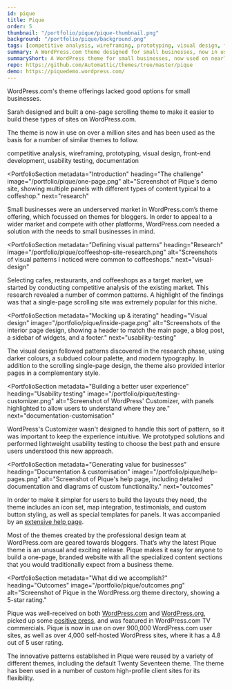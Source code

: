 ```yaml
---
id: pique
title: Pique
order: 5
thumbnail: "/portfolio/pique/pique-thumbnail.png"
background: "/portfolio/pique/background.png"
tags: [competitive analysis, wireframing, prototyping, visual design, front-end development, usability testing, documentation]
summary: A WordPress.com theme designed for small businesses, now in use on nearly one million WordPress sites.
summaryShort: A WordPress theme for small businesses, now used on nearly a million websites.
repo: https://github.com/Automattic/themes/tree/master/pique
demo: https://piquedemo.wordpress.com/
---
```



<PortfolioSummary next="the-challenge">

<div>
  <IconHeading problem />

  WordPress.com's theme offerings lacked good options for small businesses.
</div>

<div>
  <IconHeading solution />

  Sarah designed and built a one-page scrolling theme to make it easier to build these types of sites on WordPress.com.
</div>

<div>
  <IconHeading result />

  The theme is now in use on over a million sites and has been used as the basis for a number of similar themes to follow.
</div>

<div>
  <IconHeading role />

  competitive analysis, wireframing, prototyping, visual design, front-end development, usability testing, documentation
</div>
</PortfolioSummary>

<ImagePanel dark alt="A mockup showing screenshots of the Pique theme demo on a desktop, tablet, and phone." image="/portfolio/pique/pique-device-mockup.png" />

<PortfolioSection
  metadata="Introduction"
  heading="The challenge"
  image="/portfolio/pique/one-page.png"
  alt="Screenshot of Pique's demo site, showing multiple panels with different types of content typical to a coffeshop."
  next="research"
  >

  Small businesses were an underserved market in WordPress.com’s theme offering, which focussed on themes for bloggers. In order to appeal to a wider market and compete with other platforms, WordPress.com needed a solution with the needs to small businesses in mind.

</PortfolioSection>

<PortfolioSection
  metadata="Defining visual patterns"
  heading="Research"
  image="/portfolio/pique/coffeeshop-site-research.png"
  alt="Screenshots of visual patterns I noticed were common to coffeeshops."
  next="visual-design"
  >

  Selecting cafes, restaurants, and coffeeshops as a target market, we started by conducting competitive analysis of the existing market. This research revealed a number of common patterns. A highlight of the findings was that a single-page scrolling site was extremely popular for this niche.

</PortfolioSection>

<PortfolioSection
  metadata="Mocking up & iterating"
  heading="Visual design"
  image="/portfolio/pique/inside-page.png"
  alt="Screenshots of the interior page design, showing a header to match the main page, a blog post, a sidebar of widgets, and a footer."
  next="usability-testing"
  >

  The visual design followed patterns discovered in the research phase, using darker colours, a subdued colour palette, and modern typography. In addition to the scrolling single-page design, the theme also provided interior pages in a complementary style.
</PortfolioSection>

<PortfolioSection
  metadata="Building a better user experience"
  heading="Usability testing"
  image="/portfolio/pique/testing-customizer.png"
  alt="Screenshot of WordPress' Customizer, with panels highlighted to allow users to understand where they are."
  next="documentation-customisation"
  >

  WordPress's Customizer wasn't designed to handle this sort of pattern, so it was important to keep the experience intuitive. We prototyped solutions and performed lightweight usability testing to choose the best path and ensure users understood this new approach.

</PortfolioSection>

<PortfolioSection
  metadata="Generating value for businesses"
  heading="Documentation & customisation"
  image="/portfolio/pique/help-pages.png"
  alt="Screenshot of Pique's help page, including detailed documentation and diagrams of custom functionality."
  next="outcomes"
  >

  In order to make it simpler for users to build the layouts they need, the theme includes an icon set, map integration, testimonials, and custom button styling, as well as special templates for panels. It was accompanied by an [extensive help page](https://wordpress.com/theme/pique).
</PortfolioSection>

<Divider light />

<Panel dark>
<Testimonial
  company="WP Tavern"
  url="https://wptavern.com/pique-a-free-small-business-theme-for-wordpress"
>

<Paragraph large inverse>
  Most of the themes created by the professional design team at WordPress.com are geared towards bloggers. That’s why the latest Pique theme is an unusual and exciting release.
</Paragraph>

<Paragraph large inverse>
  Pique makes it easy for anyone to build a one-page, branded website with all the specialized content sections that you would traditionally expect from a business theme.
</Paragraph>

</Testimonial>

</Panel>

<PortfolioSection
  metadata="What did we accomplish?"
  heading="Outcomes"
  image="/portfolio/pique/outcomes.png"
  alt="Screenshot of Pique in the WordPress.org theme directory, showing a 5-star rating."
  >

  Pique was well-received on both [WordPress.com](https://en.blog.wordpress.com/2015/12/17/pique/) and [WordPress.org](https://wordpress.org/support/theme/pique/reviews/), picked up some [positive press](https://wptavern.com/pique-a-free-small-business-theme-for-wordpress), and was featured in WordPress.com TV commercials. Pique is now in use on over 900,000 WordPress.com user sites, as well as over 4,000 self-hosted WordPress sites, where it has a 4.8 out of 5 user rating.

  The innovative patterns established in Pique were reused by a variety of different themes, including the default Twenty Seventeen theme. The theme has been used in a number of custom high-profile client sites for its flexibility.
</PortfolioSection>

